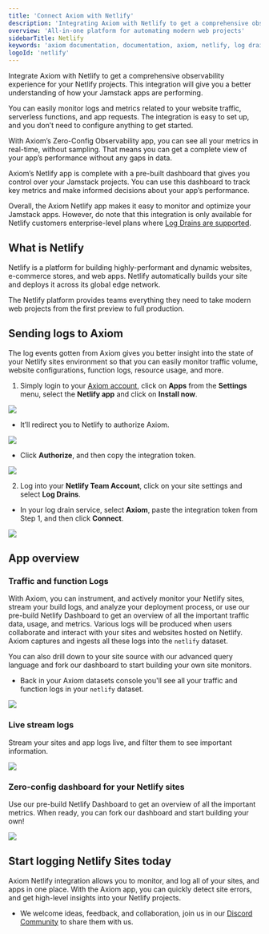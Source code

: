 ```yaml
---
title: 'Connect Axiom with Netlify'
description: 'Integrating Axiom with Netlify to get a comprehensive observability experience for your Netlify projects. This app will give you a better understanding of how your Jamstack apps are performing.'
overview: 'All-in-one platform for automating modern web projects'
sidebarTitle: Netlify
keywords: 'axiom documentation, documentation, axiom, netlify, log drains, jamstack, zero config observability'
logoId: 'netlify'
---
```


Integrate Axiom with Netlify to get a comprehensive observability experience for your Netlify projects. This integration will give you a better understanding of how your Jamstack apps are performing.

You can easily monitor logs and metrics related to your website traffic, serverless functions, and app requests. The integration is easy to set up, and you don’t need to configure anything to get started.

With Axiom’s Zero-Config Observability app, you can see all your metrics in real-time, without sampling. That means you can get a complete view of your app’s performance without any gaps in data.

Axiom’s Netlify app is complete with a pre-built dashboard that gives you control over your Jamstack projects. You can use this dashboard to track key metrics and make informed decisions about your app’s performance.

Overall, the Axiom Netlify app makes it easy to monitor and optimize your Jamstack apps. However, do note that this integration is only available for Netlify customers enterprise-level plans where [Log Drains are supported](https://docs.netlify.com/monitor-sites/log-drains/).

## What is Netlify

Netlify is a platform for building highly-performant and dynamic websites, e-commerce stores, and web apps. Netlify automatically builds your site and deploys it across its global edge network.

The Netlify platform provides teams everything they need to take modern web projects from the first preview to full production.

## Sending logs to Axiom

The log events gotten from Axiom gives you better insight into the state of your Netlify sites environment so that you can easily monitor traffic volume, website configurations, function logs, resource usage, and more.

1. Simply login to your [Axiom account](https://app.axiom.co/), click on **Apps** from the **Settings** menu, select the **Netlify app** and click on **Install now**.

<Frame>
  <img src="/doc-assets/shots/netlify-118.png" />
</Frame>

- It’ll redirect you to Netlify to authorize Axiom.

<Frame>
  <img src="/doc-assets/shots/netlify-2c.png" />
</Frame>

- Click **Authorize**, and then copy the integration token.

<Frame>
  <img src="/doc-assets/shots/netlify-120.png" />
</Frame>

2. Log into your **Netlify Team Account**, click on your site settings and select **Log Drains**.

- In your log drain service, select **Axiom**, paste the integration token from Step 1, and then click **Connect**.

<Frame>
  <img src="/doc-assets/shots/netlify-27.png" />
</Frame>


## App overview

### Traffic and function Logs

With Axiom, you can instrument, and actively monitor your Netlify sites, stream your build logs, and analyze your deployment process, or use our pre-build Netlify Dashboard to get an overview of all the important traffic data, usage, and metrics. Various logs will be produced when users collaborate and interact with your sites and websites hosted on Netlify. Axiom captures and ingests all these logs into the `netlify` dataset.

You can also drill down to your site source with our advanced query language and fork our dashboard to start building your own site monitors.

- Back in your Axiom datasets console you'll see all your traffic and function logs in your `netlify` dataset.

<Frame>
  <img src="/doc-assets/shots/netlify-28.png" />
</Frame>

### Live stream logs

Stream your sites and app logs live, and filter them to see important information.

<Frame>
  <img src="/doc-assets/shots/netlify-6n.png" />
</Frame>

### Zero-config dashboard for your Netlify sites

Use our pre-build Netlify Dashboard to get an overview of all the important metrics. When ready, you can fork our dashboard and start building your own!

<Frame>
  <img src="/doc-assets/shots/netlify-dash-7.png" />
</Frame>

## Start logging Netlify Sites today

Axiom Netlify integration allows you to monitor, and log all of your sites, and apps in one place. With the Axiom app, you can quickly detect site errors, and get high-level insights into your Netlify projects.

- We welcome ideas, feedback, and collaboration, join us in our [Discord Community](http://axiom.co/discord) to share them with us.
